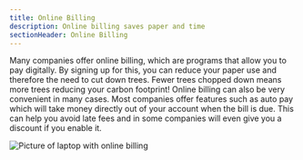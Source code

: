 ```yaml
---
title: Online Billing
description: Online billing saves paper and time
sectionHeader: Online Billing
---
```


Many companies offer online billing, which are programs that allow you to pay digitally.
By signing up for this, you can reduce your paper use and therefore the need to cut down trees.
Fewer trees chopped down means more trees reducing your carbon footprint!
Online billing can also be very convenient in many cases.
Most companies offer features such as auto pay which will take money directly out of your account when the bill is due.
This can help you avoid late fees and in some companies will even give you a discount if you enable it.


<img src="/images/online_billing.avif" alt="Picture of laptop with online billing"/>
